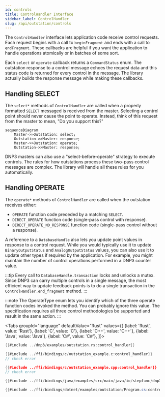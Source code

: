 ```yaml
---
id: controls
title: ControlHandler Interface
sidebar_label: ControlHandler
slug: /api/outstation/controls
---
```



The `ControlHandler` interface lets application code receive control requests. Each request begins with a call to `beginFragment` and ends
with a call to `endFragment`. These callbacks are helpful if you want the application to handle operations atomically or in batches of some sort. 

Each `select` or `operate` callback returns a `CommandStatus` enum. The outstation response to a control message echoes the request data and this
status code is returned  for every control in the message. The library actually builds the response message while making these callbacks.

## Handling SELECT

The `select*` methods of `ControlHandler` are called when a properly formatted `SELECT` messaged is received from the master.  Selecting a control
point should never cause the point to operate.  Instead, think of this request from the master to mean, "Do you support this?"

```mermaid
sequenceDiagram
    Master->>Outstation: select;
    Outstation->>Master: response;
    Master->>Outstation: operate;
    Outstation->>Master: response;
```

DNP3 masters can also use a "select-before-operate" strategy to execute controls. The rules for how outstations process these
two-pass control messages are complex. The library will handle all these rules for you automatically.

## Handling OPERATE

The `operate*` methods of `ControlHandler` are called when the outstation receives either:

* `OPERATE` function code preceded by a matching `SELECT`.
* `DIRECT_OPERATE` function code (single-pass control with response).
* `DIRECT_OPERATE_NO_RESPONSE` function code (single-pass control without a response).

A reference to a `DatabaseHandle` also lets you update point values in response to a control request. While you would typically use it to update
`BinaryOutputStatus` and `AnalogOutputStatus` values, you can also use it to update other types if required by the application. For example, you might
maintain the number of control operations performed in a DNP3 counter value.

:::tip
Every call to `DatabaseHandle.transaction` locks and unlocks a mutex. Since DNP3 can carry multiple controls in a single message, the most
efficient way to update feedback points is to do a single transaction in the `ControlHandler.end_fragment` method.
:::

:::note
The OperateType enum lets you identify which of the three operate function codes invoked the method. You can probably ignore this value. The specification
requires all three control methodologies be supported and result in the same action.
:::

<Tabs
groupId="language"
defaultValue="Rust"
values={[
{label: 'Rust', value: 'Rust'},
{label: 'C', value: 'C'},
{label: 'C++', value: 'C++'},
{label: 'Java', value: 'Java'},
{label: 'C#', value: 'C#'},
]}>
<TabItem value="Rust">

```rust
{{#include ../dnp3/examples/outstation.rs:control_handler}}
```

</TabItem>
<TabItem value="C">

```c
{{#include ../ffi/bindings/c/outstation_example.c:control_handler}}
// check error
```

</TabItem>
<TabItem value="C++">

```cpp
{{#include ../ffi/bindings/c/outstation_example.cpp:control_handler}}
// check error
```

</TabItem>
<TabItem value="Java">

```java
{{#include ../ffi/bindings/java/examples/src/main/java/io/stepfunc/dnp3/examples/OutstationExample.java:control_handler}}
```

</TabItem>
<TabItem value="C#">

```csharp
{{#include ../ffi/bindings/dotnet/examples/outstation/Program.cs:control_handler}}
```

</TabItem>
</Tabs>

